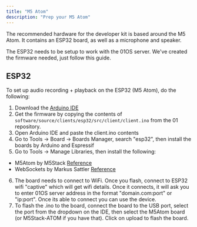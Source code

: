 ```yaml
---
title: "M5 Atom"
description: "Prep your M5 Atom"
---
```


The recommended hardware for the developer kit is based around the M5 Atom. It contains an ESP32 board, as well as a microphone and speaker.

The ESP32 needs to be setup to work with the 01OS server. We've created the firmware needed, just follow this guide.

## ESP32

To set up audio recording + playback on the ESP32 (M5 Atom), do the following:

1. Download the [Arduino IDE](https://www.arduino.cc/en/software)
2. Get the firmware by copying the contents of `software/source/clients/esp32/src/client/client.ino` from the 01 repository.
3. Open Arduino IDE and paste the client.ino contents
4. Go to Tools -> Board -> Boards Manager, search "esp32", then install the boards by Arduino and Espressif
5. Go to Tools -> Manage Libraries, then install the following:

- M5Atom by M5Stack [Reference](https://www.arduino.cc/reference/en/libraries/m5atom/)
- WebSockets by Markus Sattler [Reference](https://www.arduino.cc/reference/en/libraries/websockets/)

6. The board needs to connect to WiFi. Once you flash, connect to ESP32 wifi "captive" which will get wifi details. Once it connects, it will ask you to enter 01OS server address in the format "domain.com:port" or "ip:port". Once its able to connect you can use the device.
7. To flash the .ino to the board, connect the board to the USB port, select the port from the dropdown on the IDE, then select the M5Atom board (or M5Stack-ATOM if you have that). Click on upload to flash the board.
